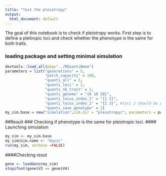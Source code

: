 ```yaml
---
title: "Test the pleiotropy"
output:
  html_document: default
---
```

The goal of this notebook is to check if pleiotropy works. First step is to define a pleitropic loci and check whether the phenotype is the same for both traits. 

### loading package and setting minimal simulation
```r
devtools::load_all(pkg="../RQuantiNemo")
parameters = list("generations" = 5,
                  "patch_capacity" = 100,
                  "quanti_all" = 5,
                  "quanti_loci" = 2,
                  "quanti_nb_trait" = 2,
                  "quanti_genome" = "{0 10 20}",
                  "quanti_locus_index_1" = "{1 2}",
                  "quanti_locus_index_2" = "{2 3}", #loci 2 should be pleitropic because it appears in two traits
                  "quanti_save_genotype" = 1)
my_sim.base = new("simulation",sim.dir = "pleiotropy/", parameters = parameters)
```



##Result
### Checking if phenotype is the same for pleiotropic loci. 
#### Launching simulation
```r
my_sim <- my_sim.base
my_sim@sim.name <- "basic"
run(my_sim, verbose =FALSE)
```
####Checking resut
```r
gene <- loadGeno(my_sim)
stopifnot(gene$V3 == gene$V4)
```
